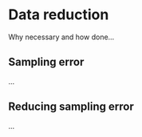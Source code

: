 # Data reduction

Why necessary and how done...

## Sampling error

...

## Reducing sampling error

...
